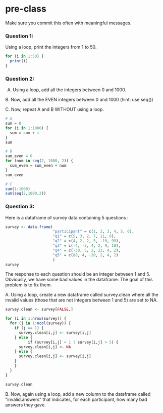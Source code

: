 # pre-class


Make sure you commit this often with meaningful messages. 




### Question 1:

Using a loop, print the integers from 1 to 50. 

```r
for (i in 1:50) {
  print(i)
}
```

### Question 2:

A.  Using a loop, add all the integers between 0 and 1000.

B. Now, add all the EVEN integers between 0 and 1000 (hint: use seq())

C. Now, repeat A and B WITHOUT using a loop.

```r
# A
sum = 0
for (i in 1:1000) {
  sum = sum + i
} 
sum

# B 
sum_even = 0 
for (num in seq(2, 1000, 2)) {
  sum_even = sum_even + num
}
sum_even

# C
sum(1:1000)
sum(seq(2,1000,2))

```


### Question 3:

Here is a dataframe of survey data containing 5 questions :

```r
survey <- data.frame(
                     "participant" = c(1, 2, 3, 4, 5, 6),
                     "q1" = c(5, 3, 2, 7, 11, 0),
                     "q2" = c(4, 2, 2, 5, -10, 99),
                     "q3" = c(-4, -3, 4, 2, 9, 10),
                     "q4" = c(-30, 5, 2, 23, 4, 2),
                     "q5" = c(88, 4, -20, 2, 4, 2)
                     )
survey
```
The response to each question should be an integer between 1 and 5. Obviously, we have some bad values in the dataframe. The goal of this problem is to fix them.

A. Using a loop, create a new dataframe called survey.clean where all the invalid values (those that are not integers between 1 and 5) are set to NA.

```r

survey.clean <- survey[FALSE,]

for (i in 1:nrow(survey)) {
  for (j in 1:ncol(survey)) {
    if (j == 1) {
      survey.clean[i,j] <- survey[i,j]
    } else {
          if (survey[i,j] < 1 | survey[i,j] > 5) {
      survey.clean[i,j] <- NA
    } else {
      survey.clean[i,j] <- survey[i,j]
    }
    }
  }
}

survey.clean


```


B. Now, again using a loop, add a new column to the dataframe called “invalid.answers” that indicates, for each participant, how many bad answers they gave.